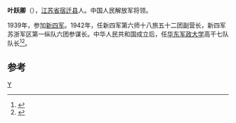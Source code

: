 '''叶跃卿'''（{{bd|1910年|10月||}}），[[江苏省|江苏省]][[宿迁县|宿迁县]]人。中国人民解放军将领。

1939年，参加[[新四军|新四军]]。1942年，任新四军第六师十八旅五十二团副营长，新四军苏浙军区第一纵队六团参谋长。中华人民共和国成立后，任[[华东军政大学|华东军政大学]]高干七队队长<ref>{{cite book|title=辛亥以来人物传记资料索引|url=http://books.google.com/books?id=bB4QAQAAMAAJ&pg=PA315|year=1990|publisher=上海辞书出版社|pages=315–}}</ref><ref name="邵延淼1997">{{cite book|author=邵延淼|title=古今中外人物传记指南录 续编|url=http://books.google.com/books?id=7YIZAQAAMAAJ&pg=PA597|year=1997|publisher=江苏教育出版社|isbn=978-7-5343-3010-0|pages=597}}</ref>。

==参考==
{{reflist}}
{{中国军事人物小作品}}

[[Category:新四军将领|Y]]